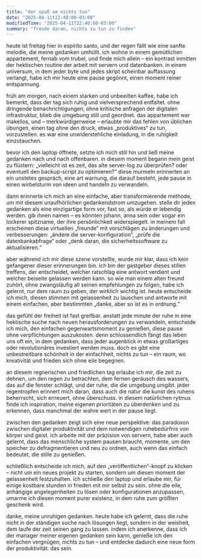 ```yaml
---  
title: "der spaß am nichts tun"  
date: "2025-04-11t22:40:00-03:00"  
modifiedTime: "2025-04-11T22:40:00-03:00"
summary: "freude daran, nichts zu tun zu finden"  
---  
```


heute ist freitag hier in espírito santo, und der regen fällt wie eine sanfte melodie, die meine gedanken umhüllt. ich wohne in einem gemütlichen appartement, fernab vom trubel, und finde mich allein – ein kontrast inmitten der hektischen routine der arbeit mit servern und datenbanken. in einem universum, in dem jeder byte und jedes skript scheinbar auffassung verlangt, habe ich mir heute eine pause gegönnt, einen moment reiner entspannung.

früh am morgen, nach einem starken und unbeeilten kaffee, habe ich bemerkt, dass der tag sich ruhig und vielversprechend entfaltet. ohne dringende benachrichtigungen, ohne kritische anfragen der digitalen infrastruktur, blieb die umgebung still und geordnet. das appartement war makellos, und – merkwürdigerweise – erlaubte mir das fehlen von üblichen übungen, einen tag ohne den druck, etwas „produktives“ zu tun, vorzustellen. es war eine unwiderstehliche einladung, in die ruhigkeit einzutauchen.

bevor ich den laptop öffnete, setzte ich mich still hin und ließ meine gedanken nach und nach offenbaren. in diesem moment begann mein geist zu flüstern: „vielleicht ist es zeit, das alte server-log zu überprüfen? oder eventuell den backup-script zu optimieren?“ diese murmeln erinnerten an ein unstetes gespräch, eine art warnung, die darauf besteht, jede pause in einen wirbelsturm von ideen und handeln zu verwandeln.

dann erinnerte ich mich an eine einfache, aber transformierende methode, um mit diesem unaufhörlichen gedankendstrom umzugehen. stelle dir jeden gedanken als eine einzigartige form vor, fast so, als würde er lebendig werden. gib ihnen namen – es könnten johann, anna sein oder sogar ein lockerer spitzname, der ihre persönlichkeit widerspiegelt. in meinem fall erscheinen diese virtuellen „freunde“ mit vorschlägen zu änderungen und verbesserungen: „ändere die server-konfiguration“, „prüfe die datenbankabfrage“ oder „denk daran, die sicherheitssoftware zu aktualisieren.“

aber während ich mir diese szene vorstellte, wurde mir klar, dass ich kein gefangener dieser erinnerungen bin. ich bin der gastgeber dieses stillen treffens, der entscheidet, welcher ratschlag eine antwort verdient und welcher beiseite gelassen werden kann. so wie man einem alten freund zuhört, ohne zwangsläufig all seinen empfehlungen zu folgen, habe ich gelernt, nur dem raum zu geben, der wirklich wichtig ist. heute entscheide ich mich, diesen stimmen mit gelassenheit zu lauschen und antworte mit einem einfachen, aber bestimmten „danke, aber so ist es in ordnung.“

das gefühl der freiheit ist fast greifbar. anstatt jede minute der ruhe in eine hektische suche nach neuen herausforderungen zu verwandeln, entscheide ich mich, den einfachen gegenwartsmoment zu genießen, diese pause ohne verpflichtungen auszukosten. denn schlussendlich fängt das leben uns oft ein, in dem gedanken, dass jeder augenblick in etwas großartiges oder revolutionäres investiert werden muss. doch es gibt eine unbestreitbare schönheit in der einfachheit, nichts zu tun – ein raum, wo kreativität und frieden sich ohne eile begegnen.

an diesem regnerischen und friedlichen tag erlaube ich mir, die zeit zu dehnen, um den regen zu betrachten, dem fernen geräusch des wassers, das auf die fenster schlägt, und der ruhe, die die umgebung umgibt. jeder regentropfen erinnert mich daran, dass auch die natur die kunst des ruhens beherrscht, sich erneuert, ohne überschuss. in diesem natürlichen rytmus finde ich inspiration, meine eigenen prioritäten zu überdenken und zu erkennen, dass manchmal der wahre wert in der pause liegt.

zwischen den gedanken zeigt sich eine neue perspektive: das paradoxon zwischen digitaler produktivität und dem notwendigen ruhebedürfnis von körper und geist. ich arbeite mit der präzision von servern, habe aber auch gelernt, dass das menschliche system pausen braucht, momente, um den speicher zu defragmentieren und neu zu ordnen, auch wenn das einfach bedeutet, die stille zu genießen.

schließlich entscheide ich mich, auf den „veröffentlichen“-knopf zu klicken – nicht um ein neues projekt zu starten, sondern um diesen moment der gelassenheit festzuhalten. ich schließe den laptop und erlaube mir, für einige kostbare stunden in frieden mit mir selbst zu sein. ohne die eile, anhängige angelegenheiten zu lösen oder konfigurationen anzupassen, umarme ich diesen moment purer existenz, in dem ruhe zum größten geschenk wird.

danke, meine unruhigen gedanken. heute habe ich gelernt, dass die ruhe nicht in der ständigen suche nach lösungen liegt, sondern in der weisheit, dem laufe der zeit seinen gang zu lassen. indem ich anerkenne, dass ich der manager meiner eigenen gedanken sein kann, genieße ich den einfachen vergnügen, nichts zu tun – und entdecke dadurch eine neue form der produktivität: das sein.
